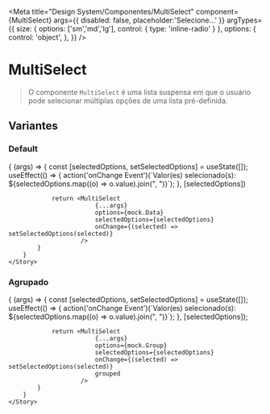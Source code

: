 
<Meta 
    title="Design System/Componentes/MultiSelect" 
    component={MultiSelect} 
    args={{
        disabled: false,
        placeholder:'Selecione...'
    }}
    argTypes={{
        size: { 
            options: ['sm','md','lg'],
            control: {
                type: 'inline-radio'
            }
        },
        options: { 
            control: 'object',
        },
    }}
/>

# MultiSelect

> O componente `MultiSelect` é uma lista suspensa em que o usuário pode selecionar múltiplas opções de uma lista pré-definida. 

## Variantes

### Default

<Canvas withToolbar>
    <Story name="Default">
        {
            (args) => {
                const [selectedOptions, setSelectedOptions] = useState([]);
                useEffect(() => {
                    action('onChange Event')(`Valor(es) selecionado(s): ${selectedOptions.map((o) => o.value).join(", ")}`);
                }, [selectedOptions])
                
                return <MultiSelect 
                            {...args}
                            options={mock.Data}
                            selectedOptions={selectedOptions}
                            onChange={(selected) => setSelectedOptions(selected)}
                        />
            }
        }
    </Story>
</Canvas>

<ArgsTable story="Default" />

### Agrupado

<Canvas withToolbar>
    <Story 
        name="Group"
    >
        {
            (args) => {
                const [selectedOptions, setSelectedOptions] = useState([]);
                useEffect(() => {
                    action('onChange Event')(`Valor(es) selecionado(s): ${selectedOptions.map((o) => o.value).join(", ")}`);
                }, [selectedOptions]);
                
                return <MultiSelect 
                            {...args}
                            options={mock.Group}
                            selectedOptions={selectedOptions}
                            onChange={(selected) => setSelectedOptions(selected)}
                            grouped
                        />
            }
        }
    </Story>
</Canvas>

<ArgsTable story="Group" />
